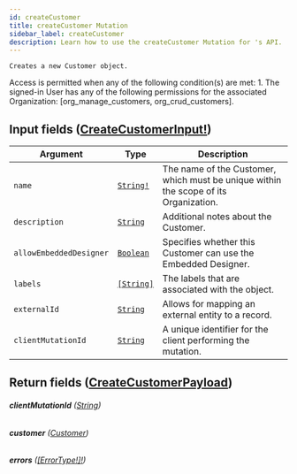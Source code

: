 ```yaml
---
id: createCustomer
title: createCustomer Mutation
sidebar_label: createCustomer
description: Learn how to use the createCustomer Mutation for 's API.
---
```


    Creates a new Customer object.

Access is permitted when any of the following condition(s) are met: 1. The signed-in User has any of the following permissions for the associated Organization: [org_manage_customers, org_crud_customers].

## Input fields ([CreateCustomerInput!](api/schema/input_object/CreateCustomerInput.mdx))

| Argument                | Type                                       | Description                                                                          |
| ----------------------- | ------------------------------------------ | ------------------------------------------------------------------------------------ |
| `name`                  | [`String!`](api/schema/scalar/String.mdx)  | The name of the Customer, which must be unique within the scope of its Organization. |
| `description`           | [`String`](api/schema/scalar/String.mdx)   | Additional notes about the Customer.                                                 |
| `allowEmbeddedDesigner` | [`Boolean`](api/schema/scalar/Boolean.mdx) | Specifies whether this Customer can use the Embedded Designer.                       |
| `labels`                | [`[String]`](api/schema/scalar/String.mdx) | The labels that are associated with the object.                                      |
| `externalId`            | [`String`](api/schema/scalar/String.mdx)   | Allows for mapping an external entity to a record.                                   |
| `clientMutationId`      | [`String`](api/schema/scalar/String.mdx)   | A unique identifier for the client performing the mutation.                          |

## Return fields ([CreateCustomerPayload](api/schema/object/CreateCustomerPayload.mdx))

###### <b>clientMutationId</b> ([String](api/schema/scalar/String.mdx))

###### <b>customer</b> ([Customer](api/schema/object/Customer.mdx))

###### <b>errors</b> ([[ErrorType!]!](api/schema/object/ErrorType.mdx))
